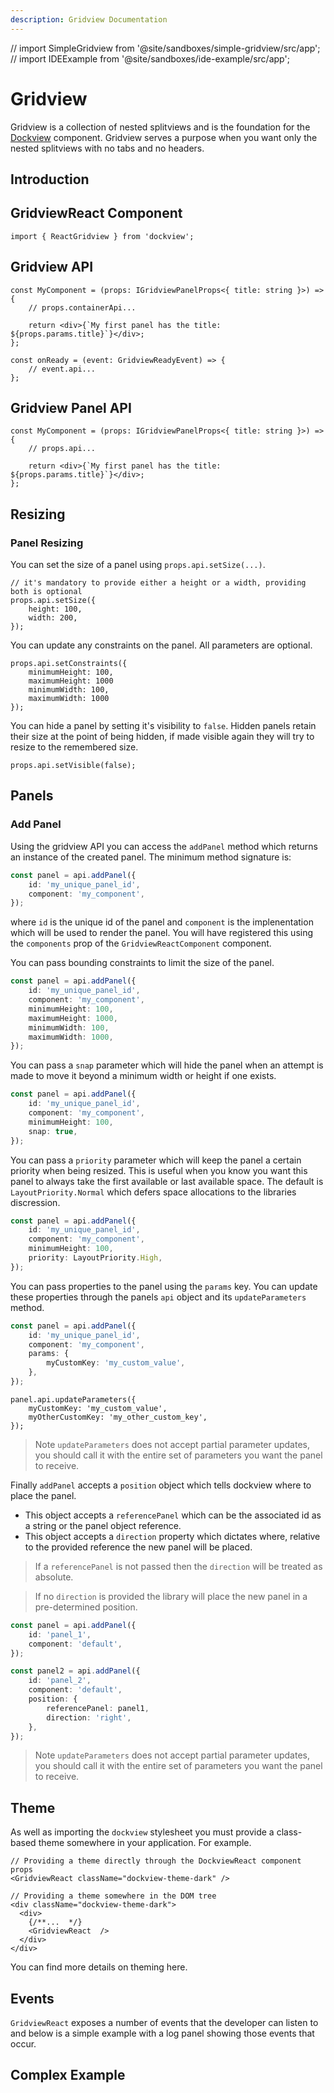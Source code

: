 ```yaml
---
description: Gridview Documentation
---
```


// import SimpleGridview from '@site/sandboxes/simple-gridview/src/app';
// import IDEExample from '@site/sandboxes/ide-example/src/app';

# Gridview

Gridview is a collection of nested splitviews and is the foundation for the [Dockview](./dockview) component.
Gridview serves a purpose when you want only the nested splitviews with no tabs and no headers.

## Introduction

<MultiFrameworkContainer
    height={600}
    sandboxId="simple-gridview"
    react={SimpleGridview}
/>

## GridviewReact Component

```tsx
import { ReactGridview } from 'dockview';
```

<DocRef declaration="IGridviewReactProps" />

## Gridview API

```tsx
const MyComponent = (props: IGridviewPanelProps<{ title: string }>) => {
    // props.containerApi...

    return <div>{`My first panel has the title: ${props.params.title}`}</div>;
};
```

```tsx
const onReady = (event: GridviewReadyEvent) => {
    // event.api...
};
```

<DocRef declaration="GridviewApi" />

## Gridview Panel API

```tsx
const MyComponent = (props: IGridviewPanelProps<{ title: string }>) => {
    // props.api...

    return <div>{`My first panel has the title: ${props.params.title}`}</div>;
};
```

<DocRef declaration="GridviewPanelApi" />

## Resizing

### Panel Resizing

You can set the size of a panel using `props.api.setSize(...)`.

```tsx
// it's mandatory to provide either a height or a width, providing both is optional
props.api.setSize({
    height: 100,
    width: 200,
});
```

You can update any constraints on the panel. All parameters are optional.

```tsx
props.api.setConstraints({
    minimumHeight: 100,
    maximumHeight: 1000
    minimumWidth: 100,
    maximumWidth: 1000
});
```

You can hide a panel by setting it's visibility to `false`. Hidden panels retain their size
at the point of being hidden, if made visible again they will try to resize to the remembered size.

```tsx
props.api.setVisible(false);
```

## Panels

### Add Panel

Using the gridview API you can access the `addPanel` method which returns an instance of the created panel.
The minimum method signature is:

```ts
const panel = api.addPanel({
    id: 'my_unique_panel_id',
    component: 'my_component',
});
```

where `id` is the unique id of the panel and `component` is the implenentation which
will be used to render the panel. You will have registered this using the `components` prop of the `GridviewReactComponent` component.

You can pass bounding constraints to limit the size of the panel.

```ts
const panel = api.addPanel({
    id: 'my_unique_panel_id',
    component: 'my_component',
    minimumHeight: 100,
    maximumHeight: 1000,
    minimumWidth: 100,
    maximumWidth: 1000,
});
```

You can pass a `snap` parameter which will hide the panel when an attempt is made to move it beyond a minimum width or height if one exists.

```ts
const panel = api.addPanel({
    id: 'my_unique_panel_id',
    component: 'my_component',
    minimumHeight: 100,
    snap: true,
});
```

You can pass a `priority` parameter which will keep the panel a certain priority when being resized. This is useful when you know you want this
panel to always take the first available or last available space. The default is `LayoutPriority.Normal` which defers space allocations to the libraries discression.

```ts
const panel = api.addPanel({
    id: 'my_unique_panel_id',
    component: 'my_component',
    minimumHeight: 100,
    priority: LayoutPriority.High,
});
```

You can pass properties to the panel using the `params` key.
You can update these properties through the panels `api` object and its `updateParameters` method.

```ts
const panel = api.addPanel({
    id: 'my_unique_panel_id',
    component: 'my_component',
    params: {
        myCustomKey: 'my_custom_value',
    },
});
```

```tsx
panel.api.updateParameters({
    myCustomKey: 'my_custom_value',
    myOtherCustomKey: 'my_other_custom_key',
});
```

> Note `updateParameters` does not accept partial parameter updates, you should call it with the entire set of parameters
> you want the panel to receive.

Finally `addPanel` accepts a `position` object which tells dockview where to place the panel.

-   This object accepts a `referencePanel` which can be the associated id as a string
    or the panel object reference.
-   This object accepts a `direction` property which dictates where,
    relative to the provided reference the new panel will be placed.

> If a `referencePanel` is not passed then the `direction` will be treated as absolute.

> If no `direction` is provided the library will place the new panel in a pre-determined position.

```ts
const panel = api.addPanel({
    id: 'panel_1',
    component: 'default',
});

const panel2 = api.addPanel({
    id: 'panel_2',
    component: 'default',
    position: {
        referencePanel: panel1,
        direction: 'right',
    },
});
```

> Note `updateParameters` does not accept partial parameter updates, you should call it with the entire set of parameters
> you want the panel to receive.

## Theme

As well as importing the `dockview` stylesheet you must provide a class-based theme somewhere in your application. For example.

```tsx
// Providing a theme directly through the DockviewReact component props
<GridviewReact className="dockview-theme-dark" />

// Providing a theme somewhere in the DOM tree
<div className="dockview-theme-dark">
  <div>
    {/**...  */}
    <GridviewReact  />
  </div>
</div>
```

You can find more details on theming <Link to="../theme">here</Link>.

## Events

`GridviewReact` exposes a number of events that the developer can listen to and below is a simple example with a log panel showing those events that occur.

<EventsGridview />

## Complex Example

<MultiFrameworkContainer
    height={600}
    sandboxId="editor-gridview"
    react={EditorGridview}
    hideThemePicker={true}
/>
